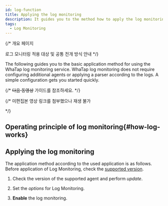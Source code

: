 ```yaml
---
id: log-function
title: Applying the log monitoring
description: It guides you to the method how to apply the log monitoring.
tags:
  - Log Monitoring
---
```


{/* 개요 페이지 

로그 모니터링 적용 대상 및 공통 전개 방식 안내 */}

The following guides you to the basic application method for using the WhaTap log monitoring service. WhaTap log monitoring does not require configuring additional agents or applying a parser according to the logs. A simple configuration gets you started quickly. 

{/* 
~~다음 동영상~~ 가이드를 참조하세요. */}

{/* 미편집본 영상 링크를 첨부했으나 재생 불가

<Videos url="https://drive.google.com/file/d/1Wi0NUG_ess-986yDsdScu7r3-QdWb1cf/preview" />

*/}

## Operating principle of log monitoring{#how-log-works}


<Logbasics />

## Applying the log monitoring

The application method according to the used application is as follows. Before application of Log Monitoring, check the [supported version](#how-log-works). 

1. Check the version of the supported agent and perform _update_.

2. Set the _options_ for Log Monitoring.

3. **Enable** the log monitoring.


<DocCardList/>
